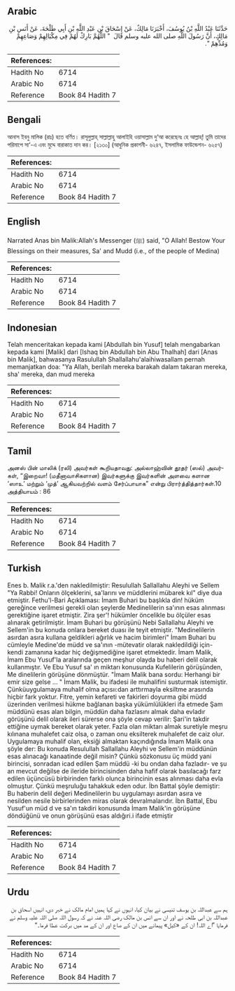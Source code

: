 ## Arabic


<div dir="rtl" lang="ar" style={{fontSize:'larger',backgroundColor:'#f8f9fa',padding:20}}>
حَدَّثَنَا عَبْدُ اللَّهِ بْنُ يُوسُفَ، أَخْبَرَنَا مَالِكٌ، عَنْ إِسْحَاقَ بْنِ عَبْدِ اللَّهِ بْنِ أَبِي طَلْحَةَ، عَنْ أَنَسِ بْنِ مَالِكٍ، أَنَّ رَسُولَ اللَّهِ صلى الله عليه وسلم قَالَ ‏ "‏ اللَّهُمَّ بَارِكْ لَهُمْ فِي مِكْيَالِهِمْ وَصَاعِهِمْ وَمُدِّهِمْ ‏"‏‏.‏
</div>
<div style={{backgroundColor:'#f8f9fa',padding:20, marginBottom: 10}}><table> <thead> <tr> <th>References:</th> <th></th> </tr> </thead> <tbody><tr><td>Hadith No</td><td>6714</td></tr><tr><td>Arabic No</td><td>6714</td></tr><tr><td>Reference</td><td>Book 84 Hadith 7</td></tr></tbody></table></div>

## Bengali


<div dir="ltr" lang="bn" style={{fontSize:'larger',backgroundColor:'#f8f9fa',padding:20}}>
আনাস ইবনু মালিক (রাঃ) হতে বর্ণিত। রাসূলুল্লাহ্ সাল্লাল্লাহু আলাইহি ওয়াসাল্লাম দু‘আ করেছেনঃ হে আল্লাহ্! তুমি তাদের পরিমাপে সা‘-এ এবং মুদ্দে বারাকাত দান কর। [২১৩০] (আধুনিক প্রকাশনী- ৬২৪৭, ইসলামিক ফাউন্ডেশন- ৬২৫৭)
</div>
<div style={{backgroundColor:'#f8f9fa',padding:20, marginBottom: 10}}><table> <thead> <tr> <th>References:</th> <th></th> </tr> </thead> <tbody><tr><td>Hadith No</td><td>6714</td></tr><tr><td>Arabic No</td><td>6714</td></tr><tr><td>Reference</td><td>Book 84 Hadith 7</td></tr></tbody></table></div>

## English


<div dir="ltr" lang="en" style={{fontSize:'larger',backgroundColor:'#f8f9fa',padding:20}}>
Narrated Anas bin Malik:Allah's Messenger (ﷺ) said, "O Allah! Bestow Your Blessings on their measures, Sa' and Mudd (i.e., of the people of Medina)
</div>
<div style={{backgroundColor:'#f8f9fa',padding:20, marginBottom: 10}}><table> <thead> <tr> <th>References:</th> <th></th> </tr> </thead> <tbody><tr><td>Hadith No</td><td>6714</td></tr><tr><td>Arabic No</td><td>6714</td></tr><tr><td>Reference</td><td>Book 84 Hadith 7</td></tr></tbody></table></div>

## Indonesian


<div dir="ltr" lang="id" style={{fontSize:'larger',backgroundColor:'#f8f9fa',padding:20}}>
Telah menceritakan kepada kami [Abdullah bin Yusuf] telah mengabarkan kepada kami [Malik] dari [Ishaq bin Abdullah bin Abu Thalhah] dari [Anas bin Malik], bahwasanya Rasulullah Shallallahu'alaihiwasallam pernah memanjatkan doa: "Ya Allah, berilah mereka barakah dalam takaran mereka, sha' mereka, dan mud mereka
</div>
<div style={{backgroundColor:'#f8f9fa',padding:20, marginBottom: 10}}><table> <thead> <tr> <th>References:</th> <th></th> </tr> </thead> <tbody><tr><td>Hadith No</td><td>6714</td></tr><tr><td>Arabic No</td><td>6714</td></tr><tr><td>Reference</td><td>Book 84 Hadith 7</td></tr></tbody></table></div>

## Tamil


<div dir="ltr" lang="ta" style={{fontSize:'larger',backgroundColor:'#f8f9fa',padding:20}}>
அனஸ் பின் மாலிக் (ரலி) அவர்கள் கூறியதாவது: அல்லாஹ்வின் தூதர் (ஸல்) அவர்கள், “இறைவா! (மதீனாவாசிகளான) இவர்களுக்கு இவர்களின் அளவை களான ‘ஸாஉ’ மற்றும் ‘முத்’ ஆகியவற்றில் வளம் சேர்ப்பாயாக” என்று பிரார்த்தித்தார்கள்.10 அத்தியாயம் : 86
</div>
<div style={{backgroundColor:'#f8f9fa',padding:20, marginBottom: 10}}><table> <thead> <tr> <th>References:</th> <th></th> </tr> </thead> <tbody><tr><td>Hadith No</td><td>6714</td></tr><tr><td>Arabic No</td><td>6714</td></tr><tr><td>Reference</td><td>Book 84 Hadith 7</td></tr></tbody></table></div>

## Turkish


<div dir="ltr" lang="tr" style={{fontSize:'larger',backgroundColor:'#f8f9fa',padding:20}}>
Enes b. Malik r.a.'den nakledilmiştir: Resulullah Sallallahu Aleyhi ve Sellem "Ya Rabbi! Onların ölçeklerini, sa'larını ve müddIerini mübarek kıl" diye dua etmiştir. Fethu'l-Bari Açıklaması: İmam Buhari bu başlıkla din! hüküm gereğince verilmesi gerekli olan şeylerde Medinelilerin sa'ının esas alınması gerektiğine işaret etmiştir. Zira şer'! hükümler öncelikle bu ölçüler esas alınarak getirilmiştir. İmam Buhari bu görüşünü Nebi Sallallahu Aleyhi ve Sellem'in bu konuda onlara bereket duası ile teyit etmiştir. "Medinelilerin asırdan asıra kullana geldikleri ağırlık ve hacim birimleri" İmam Buhari bu cümleyle Medine'de müdd ve sa'ının -mütevatir olarak nakledildiği için- kendi zamanına kadar hiç değişmediğine işaret etmektedir. İmam Malik, İmam Ebu Yusuf'la aralarında geçen meşhur olayda bu haberi delil olarak kullanmıştır. Ve Ebu Yusuf sa' ın miktarı konusunda Kufelilerin görüşünden, Me dinelilerin görüşüne dönmüştür. "İmam Malik bana sordu: Herhangi bir emir size gelse ... " İmam Malik, bu ifadesi ile muhalifini susturmak istemiştir. Çünküuygulamaya muhalif olma açısıı:dan arttırmayla eksiltme arasında hiçbir fark yoktur. Fitre, yemin kefareti ve fakirleri doyurma gibi müdd üzerinden verilmesi hükme bağlanan başka yükümlülükleri ifa etmede Şam müddünü esas alan bilgin, müddün daha fazlasını almak daha evladır görüşünü delil olarak ileri sürerse ona şöyle cevap verilir: Şari'in takdir ettiğine uymak bereket olarak yeter. Fazla olan miktarı almak suretiyle meşru kılınana muhalefet caiz olsa, o zaman onu eksilterek muhalefet de caiz olur. Uygulamaya muhalif olan, eksiği almaktan kaçındığında İmam Malik ona şöyle der: Bu konuda Resulullah Sallallahu Aleyhi ve Sellem'in müddünün esas alınacağı kanaatinde değil misin? Çünkü sözkonusu üç müdd yani birincisi, sonradan icad edilen Şam müddü -ki bu ondan daha fazladır- ve şu an mevcut değilse de ileride birincisinden daha hafif olarak basılacağı farz edilen üçüncüsü birbirinden farklı olunca birincinin esas alınması daha evla olmuştur. Çünkü meşruluğu tahakkuk eden odur. İbn Battal şöyle demiştir: Bu haberin delil değeri Medinelilerin bu uygulamayı asırdan asıra ve nesilden nesile birbirlerinden miras olarak devralmalarıdır. İbn Battal, Ebu Yusuf'un müd d ve sa'ın takdiri konusunda İmam Malik'in görüşüne döndüğünü ve onun görüşünü esas aldığıri.i ifade etmiştir
</div>
<div style={{backgroundColor:'#f8f9fa',padding:20, marginBottom: 10}}><table> <thead> <tr> <th>References:</th> <th></th> </tr> </thead> <tbody><tr><td>Hadith No</td><td>6714</td></tr><tr><td>Arabic No</td><td>6714</td></tr><tr><td>Reference</td><td>Book 84 Hadith 7</td></tr></tbody></table></div>

## Urdu


<div dir="rtl" lang="ur" style={{fontSize:'larger',backgroundColor:'#f8f9fa',padding:20}}>
ہم سے عبداللہ بن یوسف تنیسی نے بیان کیا، انہوں نے کہا ہمیں امام مالک نے خبر دی، انہیں اسحاق بن عبداللہ بن ابی طلحہ نے اور ان سے انس بن مالک رضی اللہ عنہ نے کہ رسول اللہ صلی اللہ علیہ وسلم نے فرمایا ”اے اللہ! ان کے «كيل» پیمانے میں ان کے صاع اور ان کے مد میں برکت عطا فرما۔“
</div>
<div style={{backgroundColor:'#f8f9fa',padding:20, marginBottom: 10}}><table> <thead> <tr> <th>References:</th> <th></th> </tr> </thead> <tbody><tr><td>Hadith No</td><td>6714</td></tr><tr><td>Arabic No</td><td>6714</td></tr><tr><td>Reference</td><td>Book 84 Hadith 7</td></tr></tbody></table></div>